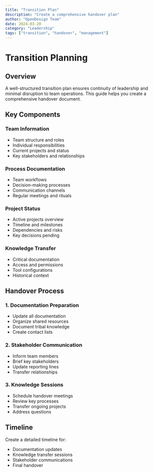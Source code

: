 ```yaml
---
title: "Transition Plan"
description: "Create a comprehensive handover plan"
author: "OpenDesign Team"
date: 2024-03-20
category: "Leadership"
tags: ["transition", "handover", "management"]
---
```


# Transition Planning

## Overview

A well-structured transition plan ensures continuity of leadership and minimal disruption to team operations. This guide helps you create a comprehensive handover document.

## Key Components

### Team Information
- Team structure and roles
- Individual responsibilities
- Current projects and status
- Key stakeholders and relationships

### Process Documentation
- Team workflows
- Decision-making processes
- Communication channels
- Regular meetings and rituals

### Project Status
- Active projects overview
- Timeline and milestones
- Dependencies and risks
- Key decisions pending

### Knowledge Transfer
- Critical documentation
- Access and permissions
- Tool configurations
- Historical context

## Handover Process

### 1. Documentation Preparation
- Update all documentation
- Organize shared resources
- Document tribal knowledge
- Create contact lists

### 2. Stakeholder Communication
- Inform team members
- Brief key stakeholders
- Update reporting lines
- Transfer relationships

### 3. Knowledge Sessions
- Schedule handover meetings
- Review key processes
- Transfer ongoing projects
- Address questions

## Timeline

Create a detailed timeline for:
- Documentation updates
- Knowledge transfer sessions
- Stakeholder communications
- Final handover